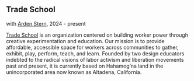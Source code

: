 <Cover
  src="https://awave.press/TS-still-here.jpg"
  alt=""
  caption=""
/>

## Trade School
with [Arden Stern](https://www.typeandform.com/), 2024 - present

[Trade School](https://www.gototradeschool.org/en) is an organization centered on building worker power through creative experimentation and education. Our mission is to provide affordable, accessible space for workers across communities to gather, exhibit, play, perform, teach, and learn. Founded by two design educators indebted to the radical visions of labor activism and liberation movements past and present, it is currently based on Hahamog’na land in the unincorporated area now known as Altadena, California.
